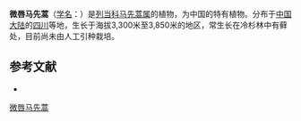 {{Speciesbox
| name = 微唇马先蒿
| status = 
| status_system = 
| image =
| genus = Pedicularis
| species = minutilabris
| authority = Tsoong
}}

'''微唇马先蒿'''（[[学名|学名]]：{{lang|la|''Pedicularis minutilabris''}}）是[[列当科|列当科]][[马先蒿属|马先蒿属]]的植物，为中国的特有植物。分布于[[中国大陆|中国大陆]]的[[四川|四川]]等地，生长于海拔3,300米至3,850米的地区，常生长在冷杉林中有藓处，目前尚未由人工引种栽培。

== 参考文献 ==
<div class="references-small">
* {{cite web| url =http://www.bioinfo.cn/db05/KmzwSpecies.php?action=view&id=20330| title =微唇马先蒿| work =《中国高等植物数据库全库》| publisher =中国科学院微生物研究所| author =昆明植物研究所| accessdate =2009-02-25| deadurl =yes| archiveurl =https://web.archive.org/web/20160305074834/http://www.bioinfo.cn/db05/KmzwSpecies.php?action=view&id=20330| archivedate =2016-03-05}}
</div>
{{Taxonbar|from=Q11071301}}

[[Category:马先蒿属|微唇马先蒿]]


{{植物小作品}}